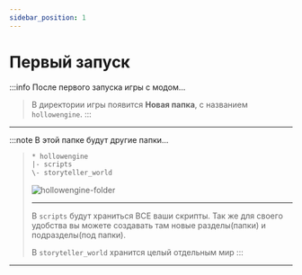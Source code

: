 ```yaml
---
sidebar_position: 1
---
```


# Первый запуск

:::info После первого запуска игры с модом...
> В директории игры появится **Новая папка**, с названием `hollowengine`.
:::

---

:::note В этой папке будут другие папки...
> ```txt
> * hollowengine
> |- scripts
> \- storyteller_world
> ```
> ![hollowengine-folder](../.resourses/hollowengine-folder.png)
> 
> ---
> 
> В `scripts` будут храниться ВСЕ ваши скрипты.
> Так же для своего удобства вы можете создавать там новые разделы(папки) и подразделы(под папки).
> 
> В `storyteller_world` хранится целый отдельным мир
:::

---
